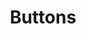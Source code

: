 ---
title: Buttons
tabs: ['Usage', 'Style', 'Code']
description: Usage instructions for the Button component
---